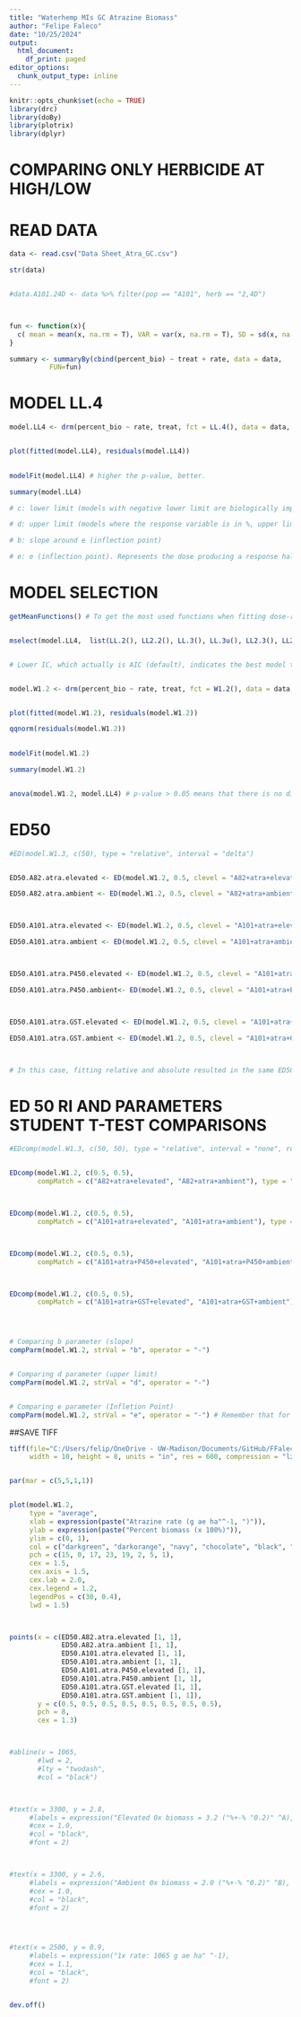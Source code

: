 ```yaml
---
title: "Waterhemp MIs GC Atrazine Biomass"
author: "Felipe Faleco"
date: "10/25/2024"
output:
  html_document:
    df_print: paged
editor_options: 
  chunk_output_type: inline
---
```


```r

knitr::opts_chunk$set(echo = TRUE)
library(drc)
library(doBy)
library(plotrix)
library(dplyr)

```


# COMPARING ONLY HERBICIDE AT HIGH/LOW

# READ DATA

```r

data <- read.csv("Data Sheet_Atra_GC.csv")

str(data)


#data.A101.24D <- data %>% filter(pop == "A101", herb == "2,4D")



fun <- function(x){
  c( mean = mean(x, na.rm = T), VAR = var(x, na.rm = T), SD = sd(x, na.rm = T), SE = std.error(x, na.rm = T), n = length(x))
}

summary <- summaryBy(cbind(percent_bio) ~ treat + rate, data = data,
          FUN=fun)


```



# MODEL LL.4

```r

model.LL4 <- drm(percent_bio ~ rate, treat, fct = LL.4(), data = data, type = "continuous")


plot(fitted(model.LL4), residuals(model.LL4))

                
modelFit(model.LL4) # higher the p-value, better.

summary(model.LL4) 

# c: lower limit (models with negative lower limit are biologically impossible. E.g., negative biomass, negative % biomass reduction, or negative % control)

# d: upper limit (models where the response variable is in %, upper limit bigger than 100% are biologically impossible. E.g., % biomass reduction, % control)

# b: slope around e (inflection point)

# e: e (inflection point). Represents the dose producing a response halfway between the u and l parameters (ED50)

```



# MODEL SELECTION

```r

getMeanFunctions() # To get the most used functions when fitting dose-response curves.


mselect(model.LL4,  list(LL.2(), LL2.2(), LL.3(), LL.3u(), LL2.3(), LL2.3u(), LL.4(), LL2.4(), LL.5(), LL2.5(), W1.2(), W2.2(), W1.3(), W1.3u(), W2.3(), W2.3u(), W1.4(), W2.4()))


# Lower IC, which actually is AIC (default), indicates the best model to be used. On the other hand, the highest the Lack of Fit, better the model. The two-, three-, and four-parameter log-logistic models are are symmetrical around the inflection point (parameter "e") while others (e.g. fiveparameter log-logistic, Gompertz, and Weibull) are asymmetrical. In symmetrical models, the parameter "e" and relative ED50 are identical, that is, they both indicate the dose that reduces the response midway between the upper and lower limits. In asymmetrical models, however, the parameter "e" does not have the same meaning as in symmetrical models, even though it is still the location of the inflection point. Therefore, in asymmetrical models, ED50 should be estimated as "absolute" and not relative.


model.W1.2 <- drm(percent_bio ~ rate, treat, fct = W1.2(), data = data, type = "continuous")


plot(fitted(model.W1.2), residuals(model.W1.2))

qqnorm(residuals(model.W1.2))

                
modelFit(model.W1.2)

summary(model.W1.2) 


anova(model.W1.2, model.LL4) # p-value > 0.05 means that there is no difference between models. Therefore, we can use model LL.3

```



# ED50

```r

#ED(model.W1.3, c(50), type = "relative", interval = "delta")


ED50.A82.atra.elevated <- ED(model.W1.2, 0.5, clevel = "A82+atra+elevated", type = "absolute", interval = "delta")

ED50.A82.atra.ambient <- ED(model.W1.2, 0.5, clevel = "A82+atra+ambient", type = "absolute", interval = "delta")



ED50.A101.atra.elevated <- ED(model.W1.2, 0.5, clevel = "A101+atra+elevated", type = "absolute", interval = "delta")

ED50.A101.atra.ambient <- ED(model.W1.2, 0.5, clevel = "A101+atra+ambient", type = "absolute", interval = "delta")



ED50.A101.atra.P450.elevated <- ED(model.W1.2, 0.5, clevel = "A101+atra+P450+elevated", type = "absolute", interval = "delta")

ED50.A101.atra.P450.ambient<- ED(model.W1.2, 0.5, clevel = "A101+atra+P450+ambient", type = "absolute", interval = "delta")



ED50.A101.atra.GST.elevated <- ED(model.W1.2, 0.5, clevel = "A101+atra+GST+elevated", type = "absolute", interval = "delta")

ED50.A101.atra.GST.ambient <- ED(model.W1.2, 0.5, clevel = "A101+atra+GST+ambient", type = "absolute", interval = "delta")



# In this case, fitting relative and absolute resulted in the same ED50. Perhaps because W1.3 has a lower limit = 0. In simulations using the W1.4, then the relative and absolute ED50 are different. 

```


# ED 50 RI AND PARAMETERS STUDENT T-TEST COMPARISONS

```r

#EDcomp(model.W1.3, c(50, 50), type = "relative", interval = "none", reverse = F)


EDcomp(model.W1.2, c(0.5, 0.5), 
       compMatch = c("A82+atra+elevated", "A82+atra+ambient"), type = "absolute", interval = "none", reverse = T)



EDcomp(model.W1.2, c(0.5, 0.5), 
       compMatch = c("A101+atra+elevated", "A101+atra+ambient"), type = "absolute", interval = "none", reverse = T)



EDcomp(model.W1.2, c(0.5, 0.5), 
       compMatch = c("A101+atra+P450+elevated", "A101+atra+P450+ambient"), type = "absolute", interval = "none", reverse = T)



EDcomp(model.W1.2, c(0.5, 0.5), 
       compMatch = c("A101+atra+GST+elevated", "A101+atra+GST+ambient"), type = "absolute", interval = "none", reverse = T)




# Comparing b parameter (slope)
compParm(model.W1.2, strVal = "b", operator = "-")


# Comparing d parameter (upper limit)
compParm(model.W1.2, strVal = "d", operator = "-")


# Comparing e parameter (Infletion Point)
compParm(model.W1.2, strVal = "e", operator = "-") # Remember that for asymmetric models, the parameter"e" does not reflect the ED50. 


```



##SAVE TIFF

```r

tiff(file="C:/Users/felip/OneDrive - UW-Madison/Documents/GitHub/FFaleco/PhD/PhD Projects/Waterhemp/Metabolism Inhibitors/GC/Atrazine/2023 - Copy/MIs_Atra_GC_ DR Percent Bio.tiff",
     width = 10, height = 8, units = "in", res = 600, compression = "lzw")


par(mar = c(5,5,1,1))


plot(model.W1.2,
     type = "average",
     xlab = expression(paste("Atrazine rate (g ae ha"^-1, ")")),
     ylab = expression(paste("Percent biomass (x 100%)")),
     ylim = c(0, 1),
     col = c("darkgreen", "darkorange", "navy", "chocolate", "black", "darkmagenta", "red", "snow4"),
     pch = c(15, 0, 17, 23, 19, 2, 5, 1),
     cex = 1.5,
     cex.axis = 1.5,
     cex.lab = 2.0,
     cex.legend = 1.2,
     legendPos = c(30, 0.4),
     lwd = 1.5)



points(x = c(ED50.A82.atra.elevated [1, 1],
             ED50.A82.atra.ambient [1, 1],
             ED50.A101.atra.elevated [1, 1],
             ED50.A101.atra.ambient [1, 1],
             ED50.A101.atra.P450.elevated [1, 1],
             ED50.A101.atra.P450.ambient [1, 1],
             ED50.A101.atra.GST.elevated [1, 1],
             ED50.A101.atra.GST.ambient [1, 1]),
       y = c(0.5, 0.5, 0.5, 0.5, 0.5, 0.5, 0.5, 0.5),
       pch = 8,
       cex = 1.3)



#abline(v = 1065, 
       #lwd = 2, 
       #lty = "twodash",
       #col = "black")



#text(x = 3300, y = 2.8, 
     #labels = expression("Elevated 0x biomass = 3.2 ("%+-% "0.2)" ^A),
     #cex = 1.0,
     #col = "black",
     #font = 2)



#text(x = 3300, y = 2.6, 
     #labels = expression("Ambient 0x biomass = 2.0 ("%+-% "0.2)" ^B),
     #cex = 1.0,
     #col = "black",
     #font = 2)




#text(x = 2500, y = 0.9, 
     #labels = expression("1x rate: 1065 g ae ha" ^-1),
     #cex = 1.1,
     #col = "black",
     #font = 2)


dev.off()


```

